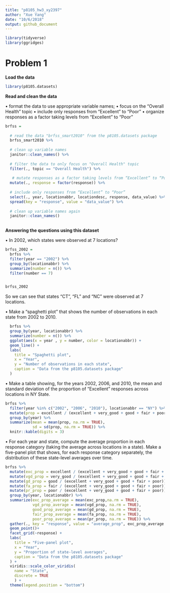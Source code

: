 ```yaml
---
title: "p8105_hw3_xy2397"
author: "Xue Yang"
date: "10/6/2018"
output: github_document
---
```


```r


library(tidyverse)
library(ggridges)
```

# Problem 1

**Load the data**

```r
library(p8105.datasets)
```

**Read and clean the data**

•	format the data to use appropriate variable names;
•	focus on the “Overall Health” topic
•	include only responses from “Excellent” to “Poor”
•	organize responses as a factor taking levels from “Excellent” to “Poor”

```r

brfss = 
  
  # read the data "brfss_smart2010" from the p8105.datasets package
  brfss_smart2010 %>% 
  
  # clean up variable names
  janitor::clean_names() %>% 
  
  # filter the data to only focus on "Overall Health" topic
  filter(., topic == "Overall Health") %>% 
  
   # mutate responses as a factor taking levels from “Excellent” to “Poor”
  mutate(., response = factor(response)) %>% 
  
  # include only responses from “Excellent” to “Poor”
  select(., year, locationabbr, locationdesc, response, data_value) %>%
  spread(key = "response", value = "data_value") %>% 
  
  # clean up variable names again
  janitor::clean_names()
  
```

**Answering the questions using this dataset**

•	In 2002, which states were observed at 7 locations?

```r
brfss_2002 = 
  brfss %>% 
  filter(year == "2002") %>%
  group_by(locationabbr) %>% 
  summarize(number = n()) %>% 
  filter(number == 7)


brfss_2002
```

So we can see that states "CT", "FL" and "NC" were observed at 7 locations.

•	Make a “spaghetti plot” that shows the number of observations in each state from 2002 to 2010.

```r

  brfss %>% 
  group_by(year, locationabbr) %>% 
  summarize(number = n()) %>% 
  ggplot(aes(x = year , y = number, color = locationabbr)) +
  geom_line() +
  labs(
    title = "Spaghetti plot",
    x = "Year",
    y = "Number of observations in each state",
    caption = "Data from the p8105.datasets package"
  ) 
```


•	Make a table showing, for the years 2002, 2006, and 2010, the mean and standard deviation of the proportion of “Excellent” responses across locations in NY State.

```r
brfss %>% 
  filter(year %in% c("2002", "2006", "2010"), locationabbr == "NY") %>% 
  mutate(prop = excellent / (excellent + very_good + good + fair + poor)) %>% 
  group_by(year) %>% 
  summarize(mean = mean(prop, na.rm = TRUE),
            sd = sd(prop, na.rm = TRUE)) %>% 
  knitr::kable(digits = 3)
```

•	For each year and state, compute the average proportion in each response category (taking the average across locations in a state). Make a five-panel plot that shows, for each response category separately, the distribution of these state-level averages over time.

```r
brfss %>% 
  mutate(exc_prop = excellent / (excellent + very_good + good + fair + poor)) %>%
  mutate(vgd_prop = very_good / (excellent + very_good + good + fair + poor)) %>%
  mutate(gd_prop = good / (excellent + very_good + good + fair + poor)) %>%
  mutate(fa_prop = fair / (excellent + very_good + good + fair + poor)) %>%
  mutate(pr_prop = poor / (excellent + very_good + good + fair + poor)) %>% 
  group_by(year, locationabbr) %>% 
  summarize(exc_prop_average = mean(exc_prop,na.rm = TRUE),
            vgd_prop_average = mean(vgd_prop, na.rm = TRUE),
            good_prop_average = mean(gd_prop, na.rm = TRUE),
            fair_prop_average = mean(fa_prop, na.rm = TRUE),
            poor_prop_average = mean(pr_prop, na.rm = TRUE)) %>% 
  gather(., key = "response", value = "average_prop", exc_prop_average:poor_prop_average) %>%    ggplot(aes(x = year, y = average_prop, color = locationabbr)) +
  geom_point()+
  facet_grid(~response) +
  labs(
    title = "Five-panel plot",
    x = "Year",
    y = "Proportion of state-level averages",
    caption = "Data from the p8105.datasets package"
  ) +
  viridis::scale_color_viridis(
    name = "State",
    discrete = TRUE
    ) + 
  theme(legend.position = "bottom")
```

